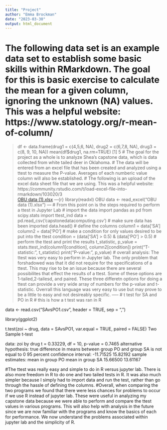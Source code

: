 ```yaml
---
title: "Project"
author: "Emma Brockman"
date: "2023-03-30"
output: html_document
---
```

# The following data set is an example data set to establish some basic skills within RMarkdown. The goal for this is basic exercise to calculate the mean for a given column, ignoring the unknown (NA) values. This was a helpful website: https://www.statology.org/r-mean-of-column/
> df <- data.frame(drug1 = c(4,5,6, NA), drug2 = c(6,7,8, NA), drug3 = c(8, 9, 10, NA))
> mean(df$drug1, na.rm=TRUE)
[1] 5
# The goal for the project as a whole is to analyze Shea's capstone data, which is data collected from white tailed deer in Oklahoma.
# The data will be entered from an excel file that has been created and analyzed using a ttest to measure the P-value. Averages of each numberic value column will also be established.
# The following is an upload of the excel data sheet file that we are using. This was a helpful website: https://community.rstudio.com/t/load-excel-file-into-rmarkdown/103020/3  
[OBU data (1).xlsx](https://github.com/emmabrockman4/ComputingProject/files/11115999/OBU.data.1.xlsx) 
---{r}
library(readxl)
OBU data <- read_excel("OBU data (1).xlsx")
---
# From this point on is the steps required to perform a ttest in Jupyter Lab
# import the data
import pandas as pd
from scipy.stats import ttest_ind
data = pd.read_csv('capstonedatacomputing.csv')
# make sure data has been imported
data.head()
# define the columns
column1 = data['SA']
column2 = data['PO']
# make a condition for only values desired to be put into the ttest
condition = (data['SA'] > 0.5) & (data['PO'] > 0.5)
# perform the ttest and print the results
t_statistic, p_value = stats.ttest_ind(column1[condition], column2[condition])
print("T-statistic: ", t_statistic)
print("P-value: ", p_value)
# overall analysis: The ttest was very easy to perform in Jupyter lab. The only problem that forshadowed was that it did not require for the specifications of a ttest. This may rise to be an issue because there are several possibilites that effect the results of a ttest. Some of these options are 1-tailed,2-tailesd, and paired. These three differetn options for doing a ttest can provide a very wide array of numbers for the p-value and t-statistic. Overrall this language was very easy to use but may prove to be a little to easy and not desireably specific.
-----
# t test for SA and PO in R
# this is how a t test was ran in R

data <- read.csv("SAvsPO1.csv", header = TRUE, sep = ",")

library(ggplot2)

t.test(zoi ~ drug, data = SAvsPO1, var.equal = TRUE, paired = FALSE)
Two Sample t-test

data:  zoi by drug
t = 0.33229, df = 10, p-value =
  0.7465
alternative hypothesis: true difference in means between group PO and group SA is not equal to 0
95 percent confidence interval:
  -11.71525  15.82192
sample estimates:
  mean in group PO mean in group SA 
15.66500         13.61167 

#The ttest was really easy and simple to do in R versus jupyter lab. There is also more freedom in R to do one and two tailed tests in R. It was also much simpler because I simply had to import data and run the test, rather than go through the hassle of defining the columns.
#Overall, when comparing the two programs we found that there were less chances for problems to occur if we use R instead of jupyter lab. These were useful in analyzing my capstone data because we were able to perform and compare the ttest values in various programs. This will also help with analysis in the future since we are now familiar with the programs and know the basics of each for performance. We now understand the problems associated within jupyter lab and the simplicity of R.    
